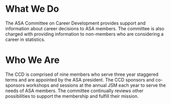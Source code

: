 # What We Do

The ASA Committee on Career Development provides support and information about career decisions to ASA members. The committee is also charged with providing information to non-members who are considering a career in statistics.

# Who We Are

The CCD is comprised of nine members who serve three year staggered terms and are appointed by the ASA president. The CCD sponsors and co-sponsors workshops and sessions at the annual JSM each year to serve the needs of ASA members. The committee continually reviews other possibilities to support the membership and fulfill their mission.